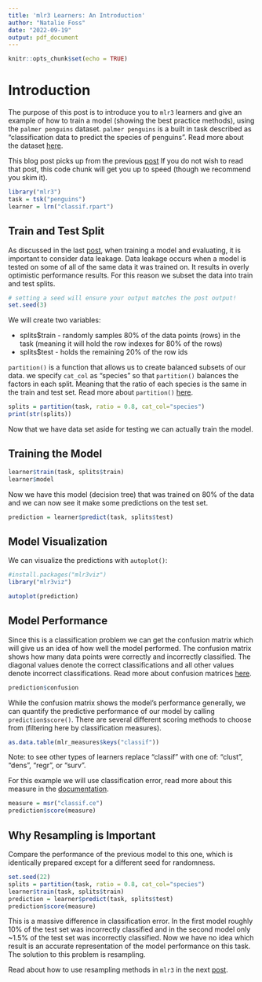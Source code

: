 ```yaml
---
title: 'mlr3 Learners: An Introduction'
author: "Natalie Foss"
date: "2022-09-19"
output: pdf_document
---
```


```r
knitr::opts_chunk$set(echo = TRUE)
```

# Introduction

The purpose of this post is to introduce you to `mlr3` learners and give an example of how to train a model (showing the best practice methods), using the `palmer penguins` dataset. `palmer penguins` is a built in task described as "classification data to predict the species of penguins". Read more about the dataset [here](https://mlr3.mlr-org.com/reference/mlr_tasks_penguins.html).

This blog post picks up from the previous [post](?) If you do not wish to read that post, this code chunk will get you up to speed (though we recommend you skim it).

```r
library("mlr3")
task = tsk("penguins")
learner = lrn("classif.rpart")
```

## Train and Test Split

As discussed in the last [post](?), when training a model and evaluating, it is important to consider data leakage. Data leakage occurs when a model is tested on some of all of the same data it was trained on. It results in overly optimistic performance results. For this reason we subset the data into train and test splits.

```r
# setting a seed will ensure your output matches the post output!
set.seed(3)
```

We will create two variables:

-   splits\$train - randomly samples 80% of the data points (rows) in the task (meaning it will hold the row indexes for 80% of the rows)
-   splits\$test - holds the remaining 20% of the row ids

`partition()` is a function that allows us to create balanced subsets of our data. we specify `cat_col` as "species" so that `partition()` balances the factors in each split. Meaning that the ratio of each species is the same in the train and test set. Read more about `partition()` [here](https://www.rdocumentation.org/packages/groupdata2/versions/1.1.2/topics/partition).

```r
splits = partition(task, ratio = 0.8, cat_col="species")
print(str(splits))
```

Now that we have data set aside for testing we can actually train the model.

## Training the Model

```r
learner$train(task, splits$train)
learner$model
```

Now we have this model (decision tree) that was trained on 80% of the data and we can now see it make some predictions on the test set.

```r
prediction = learner$predict(task, splits$test)
```

## Model Visualization

We can visualize the predictions with `autoplot()`:

```r
#install.packages("mlr3viz")
library("mlr3viz")

autoplot(prediction)
```

## Model Performance

Since this is a classification problem we can get the confusion matrix which will give us an idea of how well the model performed. The confusion matrix shows how many data points were correctly and incorrectly classified. The diagonal values denote the correct classifications and all other values denote incorrect classifications. Read more about confusion matrices [here](https://machinelearningmastery.com/confusion-matrix-machine-learning/).

```r
prediction$confusion
```

While the confusion matrix shows the model's performance generally, we can quantify the predictive performance of our model by calling `prediction$score()`. There are several different scoring methods to choose from (filtering here by classification measures).

```r
as.data.table(mlr_measures$keys("classif"))
```

Note: to see other types of learners replace "classif" with one of: "clust", "dens", "regr", or "surv".

For this example we will use classification error, read more about this measure in the [documentation](https://mlr3.mlr-org.com/reference/mlr_measures_classif.ce.html).

```r
measure = msr("classif.ce")
prediction$score(measure)
```

## Why Resampling is Important

Compare the performance of the previous model to this one, which is identically prepared except for a different seed for randomness.

```r
set.seed(22)
splits = partition(task, ratio = 0.8, cat_col="species")
learner$train(task, splits$train)
prediction = learner$predict(task, splits$test)
prediction$score(measure)
```

This is a massive difference in classification error. In the first model roughly 10% of the test set was incorrectly classified and in the second model only \~1.5% of the test set was incorrectly classified. Now we have no idea which result is an accurate representation of the model performance on this task. The solution to this problem is resampling.

Read about how to use resampling methods in `mlr3` in the next [post](?).
